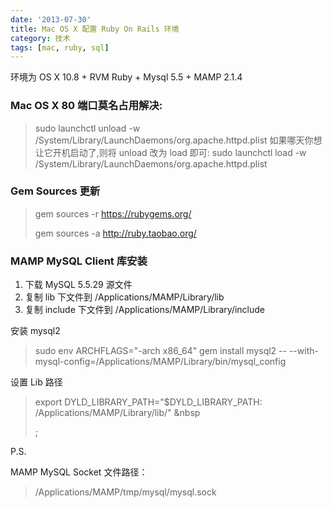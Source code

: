 ```yaml
---
date: '2013-07-30'
title: Mac OS X 配置 Ruby On Rails 环境
category: 技术
tags: [mac, ruby, sql]
---
```


环境为 OS X 10.8 + RVM Ruby + Mysql 5.5 + MAMP 2.1.4

### Mac OS X 80 端口莫名占用解决:

> sudo launchctl unload -w /System/Library/LaunchDaemons/org.apache.httpd.plist
> 如果哪天你想让它开机启动了,则将 unload 改为 load 即可:
> sudo launchctl load -w /System/Library/LaunchDaemons/org.apache.httpd.plist

### Gem Sources 更新

> gem sources -r https://rubygems.org/
>
> gem sources -a http://ruby.taobao.org/

### MAMP MySQL Client 库安装

1.  下载 MySQL 5.5.29 源文件
2.  复制 lib 下文件到 /Applications/MAMP/Library/lib
3.  复制 include 下文件到 /Applications/MAMP/Library/include

安装 mysql2

> sudo env ARCHFLAGS="-arch x86_64" gem install mysql2 -- --with-mysql-config=/Applications/MAMP/Library/bin/mysql_config

设置 Lib 路径

> export DYLD_LIBRARY_PATH="$DYLD_LIBRARY_PATH: /Applications/MAMP/Library/lib/"
&nbsp
>
> ;

P.S.

MAMP MySQL Socket 文件路径：

> /Applications/MAMP/tmp/mysql/mysql.sock
